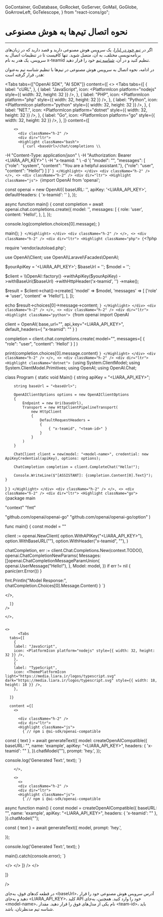   GoContainer,
  GoDatabase,
  GoRocket,
  GoServer,
  GoMail,
  GoGlobe,
  GoArrowLeft,
  GoTelescope,
} from "react-icons/go";


<Layout>
<Head>
<title>مستندات اتصال تیم‌ها به AI - لیارا</title>
<meta property="og:title" content="مستندات خدمات رایانش ابری لیارا" />
<meta property="og:description" content="مستندات مربوط به نحوه اتصال تیم‌ها به سرویس هوش مصنوعی لیارا"  />
<meta property="og:image" content="https://media.liara.ir/logos/liara-poster.jpg" />
</Head>


# نحوه اتصال تیم‌ها به هوش مصنوعی
<hr className="mb-2" />

اگر در <a href="/references/team/about/" className="text-[#2196f3]">تیم خود در لیارا</a>، یک سرویس هوش مصنوعی دارید و قصد دارید که در زبان‌های برنامه‌نویسی مختلف، 
به آن، متصل شوید. تنها کافیست تا در تنظیمات اتصال به سرویس، یک هدر به نام <Important>x-teamid</Important> تنظیم کنید 
و در آن، <a href="/references/api/about/#team-id" className="text-[#2196f3]">شناسه تیم</a> خود را قرار دهید. 

<div className="h-2" />


در ادامه، نحوه اتصال به سرویس هوش مصنوعی در تیم‌ها با تنظیم شناسه تیم به‌عنوان هدر، قرار گرفته است:

<Tabs 
  tabs={["OpenAI SDK", "AI SDK"]} 
  content={[
    <>
    <Tabs
      tabs={[
        {
        label: "cURL",
        },
        {
        label: "JavaScript",
        icon: <PlatformIcon platform="nodejs" style={{ width: 32, height: 32 }} />,
        },
        {
        label: "PHP",
        icon: <PlatformIcon platform="php" style={{ width: 32, height: 32 }} />,
        },
        {
        label: "Python",
        icon: <PlatformIcon platform="python" style={{ width: 32, height: 32 }} />,
        },
        {
        label: "NET.",
        icon: <PlatformIcon platform="dotnet" style={{ width: 32, height: 32 }} />,
        },
        {
        label: "Go",
        icon: <PlatformIcon platform="go" style={{ width: 32, height: 32 }} />,
        },
      ]}
      content={[

        <>
          <div className="h-2" />
          <div dir="ltr">
          <Highlight className="bash">
            {`curl <baseUrl>/chat/completions \\
  -H "Content-Type: application/json" \\
  -H "Authorization: Bearer <LIARA_API_KEY>" \\
  -H "x-teamid: <team-id>" \\
  -d '{
  "model": "<model-name>",
  "messages": [
    {"role": "system", "content": "You are a helpful assistant."},
    {"role": "user", "content": "Hello!"}
  ]
}'
`}
          </Highlight>
          </div>
          <div className="h-2" />
        </>,
        <>
          <div className="h-2" />
          <div dir="ltr">
          <Highlight className="js">
            {`import OpenAI from 'openai';

const openai = new OpenAI({
  baseURL: '<baseUrl>',
  apiKey: '<LIARA_API_KEY>',
  defaultHeaders: {
    'x-teamid': '<team-id>'
  },
});

async function main() {
  const completion = await openai.chat.completions.create({
    model: '<model-name>',
    messages: [
      {
        role: 'user',
        content: 'Hello!',
      },
    ],
  });

  console.log(completion.choices[0].message);
}

main();
`}
          </Highlight>
          </div>
          <div className="h-2" />
        </>,
        <>
          <div className="h-2" />
          <div dir="ltr">
          <Highlight className="php">
            {`<?php

require 'vendor/autoload.php';

use OpenAI\\Client;
use OpenAI\\Laravel\\Facades\\OpenAI;

$yourApiKey = '<LIARA_API_KEY>';
$baseUrl = '<baseUrl>';
$model = '<model-name>';

$client = \\OpenAI::factory()
    ->withApiKey($yourApiKey)
    ->withBaseUri($baseUrl)
    ->withHttpHeader('x-teamid', '<team-id>')
    ->make();

$result = $client->chat()->create([
    'model' => $model,
    'messages' => [
        ['role' => 'user', 'content' => 'Hello!'],
    ],
]);

echo $result->choices[0]->message->content;
`}
          </Highlight>
          </div>
          <div className="h-2" />
        </>,
        <>
          <div className="h-2" />
          <div dir="ltr">
          <Highlight className="python">
            {`from openai import OpenAI

client = OpenAI(
  base_url="<baseUrl>",
  api_key="<LIARA_API_KEY>",
  default_headers={
      "x-teamid": "<team-id>"
  }
)

completion = client.chat.completions.create(
  model="<model-name>",
  messages=[
    {
      "role": "user",
      "content": 'Hello!'
    }
  ]
)

print(completion.choices[0].message.content)
`}
          </Highlight>
          </div>
          <div className="h-2" />
        </>,
        <>
          <div className="h-2" />
          <div dir="ltr">
          <Highlight className="dotnet">
            {`using System.ClientModel;
using System.ClientModel.Primitives;
using OpenAI;
using OpenAI.Chat;

class Program
{
    static void Main()
    {
        string apiKey = "<LIARA_API_KEY>";
        
        string baseUrl = "<baseUrl>";
        
        OpenAIClientOptions options = new OpenAIClientOptions
        {
            Endpoint = new Uri(baseUrl),
            Transport = new HttpClientPipelineTransport(
                new HttpClient
                {
                    DefaultRequestHeaders =
                    {
                        { "x-teamid", "<team-id>" }
                    }
                }
            )
        }

        ChatClient client = new(model: "<model-name>", credential: new ApiKeyCredential(apiKey), options: options);

        ChatCompletion completion = client.CompleteChat("Hello!");

        Console.WriteLine($"[ASSISTANT]: {completion.Content[0].Text}");
    }
}
`}
          </Highlight>
          </div>
          <div className="h-2" />
        </>,
        <>
          <div className="h-2" />
          <div dir="ltr">
          <Highlight className="go">
            {`package main

  "context"
  "fmt"

  "github.com/openai/openai-go"
  "github.com/openai/openai-go/option"
)

func main() {
  const model = "<model-name>" 

  client := openai.NewClient(
    option.WithAPIKey("<LIARA_API_KEY>"),
    option.WithBaseURL("<baseUrl>"),
    option.WithHeader("x-teamid", "<team-id>"),
  )

  chatCompletion, err := client.Chat.Completions.New(context.TODO(), openai.ChatCompletionNewParams{
    Messages: []openai.ChatCompletionMessageParamUnion{
      openai.UserMessage("Hello!"),
    },
    Model: model,
  })
  if err != nil {
    panic(err.Error())
  }

  fmt.Println("Model Response:", chatCompletion.Choices[0].Message.Content)
}
`}
          </Highlight>
          </div>
          <div className="h-2" />
        </>,
        
      ]}
    />

    </>,


    <>
          <Tabs
      tabs={[
        {
        label: "JavaScript",
        icon: <PlatformIcon platform="nodejs" style={{ width: 32, height: 32 }} />,
        },
        {
        label: "TypeScript",
        icon: <ThemePlatformIcon light="https://media.liara.ir/logos/typescript.svg" dark="https://media.liara.ir/logos/typescript.svg" style={{ width: 18, height: 18 }} />,
        },

      ]}

      content ={[
        <>
          
          <div className="h-2" />
          <div dir="ltr">
          <Highlight className="js">
            {`// npm i @ai-sdk/openai-compatible

const { text } = await generateText({
  model: createOpenAICompatible({
    baseURL: "<baseUrl>",
    name: 'example',
    apiKey: "<LIARA_API_KEY>",
    headers: { 'x-teamid': "<team-id>" },
  }).chatModel("<model-name>"),
  prompt: 'hey.',
});

console.log('Generated Text:', text);
`}
          </Highlight>
          </div>
          <div className="h-2" />
          
        </>,

        <>
          <>
          <div className="h-2" />
          <div dir="ltr">
          <Highlight className="js">
            {`// npm i @ai-sdk/openai-compatible

async function main() {
  const model = createOpenAICompatible({
    baseURL: "<baseUrl>",
    name: 'example',
    apiKey: "<LIARA_API_KEY>",
    headers: { 'x-teamid': "<team-id>" },
  }).chatModel("<model-name>");

  const { text } = await generateText({
    model,
    prompt: 'hey.',

  });

  console.log('Generated Text:', text);
}

main().catch(console.error);
`}
          </Highlight>
          </div>
          <div className="h-2" />
          </>
        </>
      ]}
    />
    </>

  ]}

/>

<p>
    در قطعه کد‌های فوق، به‌جای <Important>&lt;baseUrl&gt;</Important>، آدرس سرویس هوش مصنوعی خود را قرار دهید و به‌جای <Important>&lt;LIARA_API_KEY&gt;</Important>، کلید API خود را وارد کنید. همچنین، به‌جای <Important>&lt;model-name&gt;</Important>، نام یکی از مدل‌های فوق را قرار دهید.
    مقدار <Important>&lt;team-id&gt;</Important>، باید شناسه تیم مدنظرتان، باشد.
</p>

</Layout>